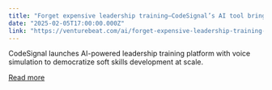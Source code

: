 ```yaml
---
title: "Forget expensive leadership training—CodeSignal’s AI tool brings coaching to everyone"
date: "2025-02-05T17:00:00.000Z"
link: "https://venturebeat.com/ai/forget-expensive-leadership-training-codesignals-ai-tool-brings-coaching-to-everyone/"
---
```


CodeSignal launches AI-powered leadership training platform with voice simulation to democratize soft skills development at scale.

[Read more](https://venturebeat.com/ai/forget-expensive-leadership-training-codesignals-ai-tool-brings-coaching-to-everyone/)

